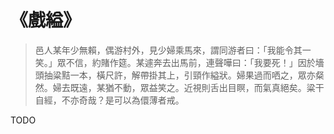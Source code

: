# 《戲縊》

> 邑人某年少無賴，偶游村外，見少婦乘馬來，謂同游者曰：「我能令其一笑。」眾不信，約賭作筵。某遽奔去出馬前，連聲嘩曰：「我要死！」因於墻頭抽粱黠一本，橫尺許，解帶掛其上，引頸作縊狀。婦果過而哂之，眾亦粲然。婦去既遠，某猶不動，眾益笑之。近視則舌出目瞑，而氣真絕矣。粱干自經，不亦奇哉？是可以為儇薄者戒。

TODO
